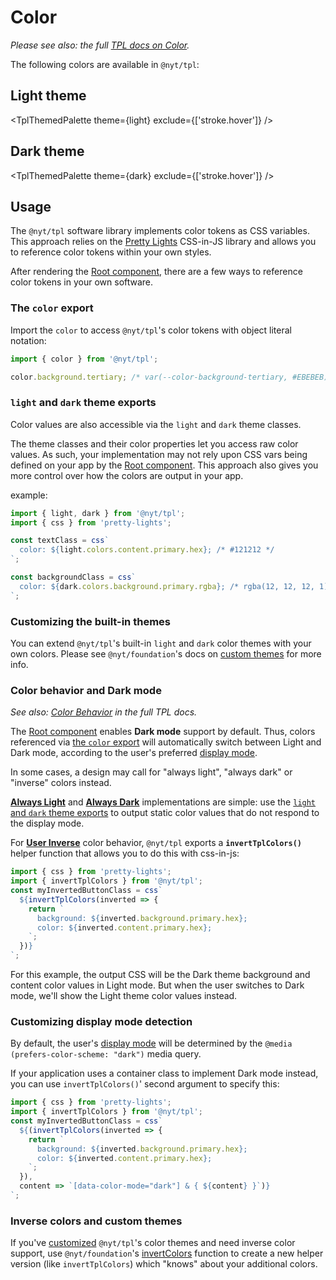 
<Meta title="Color" />

# Color

_Please see also: the full [TPL docs on Color](https://coda.io/d/Times-Product-Language-TPL_dH9ZFEaJR9I/Color_suVA7#_lu5bD)._

The following colors are available in `@nyt/tpl`:

## Light theme

<TplThemedPalette theme={light} exclude={['stroke.hover']} />

## Dark theme

<TplThemedPalette theme={dark} exclude={['stroke.hover']} />

## Usage

The `@nyt/tpl` software library implements color tokens as CSS variables. This approach relies on the [Pretty Lights](https://github.com/nytimes/pretty-lights) CSS-in-JS library and allows you to reference color tokens within your own styles.

After rendering the [Root component](/docs/getting-started--page#render-the-root-component), there are a few ways to reference color tokens in your own software.

### The `color` export

Import the `color` to access `@nyt/tpl`'s color tokens with object literal notation:

```js
import { color } from '@nyt/tpl';

color.background.tertiary; /* var(--color-background-tertiary, #EBEBEB) */
```

### `light` and `dark` theme exports

Color values are also accessible via the `light` and `dark` theme classes.

The theme classes and their color properties let you access raw color values. As such, your implementation may not rely upon CSS vars being defined on your app by the [Root component](/docs/getting-started--page#render-the-root-component). This approach also gives you more control over how the colors are
output in your app.

example:

```js
import { light, dark } from '@nyt/tpl';
import { css } from 'pretty-lights';

const textClass = css`
  color: ${light.colors.content.primary.hex}; /* #121212 */
`;

const backgroundClass = css`
  color: ${dark.colors.background.primary.rgba}; /* rgba(12, 12, 12, 1) */
`;
```

### Customizing the built-in themes

You can extend `@nyt/tpl`'s built-in `light` and `dark` color themes with your own colors. Please see `@nyt/foundation`'s docs on [custom themes](https://foundation.nyt.net/?path=/docs/theme-and-color-classes--page#custom-themes) for more info.

### Color behavior and Dark mode

_See also: [Color Behavior](https://coda.io/d/_dH9ZFEaJR9I/Color_suVA7#_luL5B) in the full TPL docs._

The [Root component](/docs/getting-started--page#render-the-root-component) enables **Dark mode** support by default. Thus, colors referenced via [the `color` export](#the-color-export) will automatically switch between Light and Dark mode, according to the user's preferred [display mode](https://coda.io/d/_dH9ZFEaJR9I/Color_suVA7#_luQjr).

In some cases, a design may call for "always light", "always dark" or "inverse" colors instead.

**[Always Light](https://coda.io/d/_dH9ZFEaJR9I/Color_suVA7#_luLAH)** and **[Always Dark](https://coda.io/d/_dH9ZFEaJR9I/Color_suVA7#_luKK0)** implementations are simple: use the [`light` and `dark` theme exports](#light-and-dark-theme-exports) to output static color values that do not respond to the display mode.

For **[User Inverse](https://coda.io/d/_dH9ZFEaJR9I/Color_suVA7#_luir8)** color behavior, `@nyt/tpl` exports a **`invertTplColors()`** helper
function that allows you to do this with css-in-js:

```js
import { css } from 'pretty-lights';
import { invertTplColors } from '@nyt/tpl';
const myInvertedButtonClass = css`
  ${invertTplColors(inverted => {
    return `
      background: ${inverted.background.primary.hex};
      color: ${inverted.content.primary.hex};
    `;
  })}
`;
```

For this example, the output CSS will be the Dark theme background and content color values in Light mode. But when the user switches to Dark mode, we'll show the Light theme color values instead.

### Customizing display mode detection

By default, the user's [display mode](https://coda.io/d/_dH9ZFEaJR9I/Color_suVA7#_luQjr) will be determined by the `@media (prefers-color-scheme: "dark")` media query.

If your application uses a container class to implement Dark mode instead, you can use `invertTplColors()`' second argument to specify this:

```js
import { css } from 'pretty-lights';
import { invertTplColors } from '@nyt/tpl';
const myInvertedButtonClass = css`
  ${(invertTplColors(inverted => {
    return `
      background: ${inverted.background.primary.hex};
      color: ${inverted.content.primary.hex};
    `;
  }),
  content => `[data-color-mode="dark"] & { ${content} }`)}
`;
```

### Inverse colors and custom themes

If you've [customized](https://foundation.nyt.net/?path=/docs/theme-and-color-classes--page#custom-themes) `@nyt/tpl`'s color themes and need inverse color support, use `@nyt/foundation`'s [invertColors](https://foundation.nyt.net/?path=/docs/theme-and-color-classes--page#invertColors) function to create a new helper version (like `invertTplColors`) which "knows" about your additional colors.
